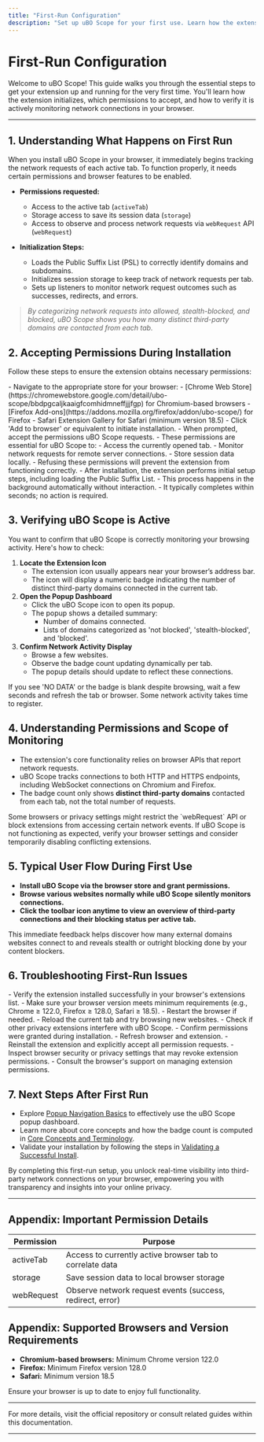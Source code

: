 ```yaml
---
title: "First-Run Configuration"
description: "Set up uBO Scope for your first use. Learn how the extension initializes, which permissions to accept, and how to confirm that it's correctly active in your browser. Typical onboarding flows and what to expect during initial use are covered here."
---
```


# First-Run Configuration

Welcome to uBO Scope! This guide walks you through the essential steps to get your extension up and running for the very first time. You'll learn how the extension initializes, which permissions to accept, and how to verify it is actively monitoring network connections in your browser.

---

## 1. Understanding What Happens on First Run

When you install uBO Scope in your browser, it immediately begins tracking the network requests of each active tab. To function properly, it needs certain permissions and browser features to be enabled.

- **Permissions requested:**
  - Access to the active tab (`activeTab`)
  - Storage access to save its session data (`storage`)
  - Access to observe and process network requests via `webRequest` API (`webRequest`)

- **Initialization Steps:**
  - Loads the Public Suffix List (PSL) to correctly identify domains and subdomains.
  - Initializes session storage to keep track of network requests per tab.
  - Sets up listeners to monitor network request outcomes such as successes, redirects, and errors.

> _By categorizing network requests into allowed, stealth-blocked, and blocked, uBO Scope shows you how many distinct third-party domains are contacted from each tab._

## 2. Accepting Permissions During Installation

Follow these steps to ensure the extension obtains necessary permissions:

<Steps>
<Step title="Install uBO Scope from Browser Store">
- Navigate to the appropriate store for your browser:
  - [Chrome Web Store](https://chromewebstore.google.com/detail/ubo-scope/bbdpgcaljkaaigfcomhidmneffjjjfgp) for Chromium-based browsers
  - [Firefox Add-ons](https://addons.mozilla.org/firefox/addon/ubo-scope/) for Firefox
  - Safari Extension Gallery for Safari (minimum version 18.5)
- Click 'Add to browser' or equivalent to initiate installation.
</Step>
<Step title="Grant Permissions Prompted by the Browser">
- When prompted, accept the permissions uBO Scope requests.
- These permissions are essential for uBO Scope to:
  - Access the currently opened tab.
  - Monitor network requests for remote server connections.
  - Store session data locally.
- Refusing these permissions will prevent the extension from functioning correctly.
</Step>
<Step title="Wait for Initialization to Complete">
- After installation, the extension performs initial setup steps, including loading the Public Suffix List.
- This process happens in the background automatically without interaction.
- It typically completes within seconds; no action is required.
</Step>
</Steps>

## 3. Verifying uBO Scope is Active

You want to confirm that uBO Scope is correctly monitoring your browsing activity. Here's how to check:

1. **Locate the Extension Icon**
   - The extension icon usually appears near your browser’s address bar.
   - The icon will display a numeric badge indicating the number of distinct third-party domains connected in the current tab.
2. **Open the Popup Dashboard**
   - Click the uBO Scope icon to open its popup.
   - The popup shows a detailed summary:
     - Number of domains connected.
     - Lists of domains categorized as 'not blocked', 'stealth-blocked', and 'blocked'.
3. **Confirm Network Activity Display**
   - Browse a few websites.
   - Observe the badge count updating dynamically per tab.
   - The popup details should update to reflect these connections.

<Tip>
If you see 'NO DATA' or the badge is blank despite browsing, wait a few seconds and refresh the tab or browser. Some network activity takes time to register.
</Tip>

## 4. Understanding Permissions and Scope of Monitoring

- The extension's core functionality relies on browser APIs that report network requests.
- uBO Scope tracks connections to both HTTP and HTTPS endpoints, including WebSocket connections on Chromium and Firefox.
- The badge count only shows **distinct third-party domains** contacted from each tab, not the total number of requests.

<Warning>
Some browsers or privacy settings might restrict the `webRequest` API or block extensions from accessing certain network events. If uBO Scope is not functioning as expected, verify your browser settings and consider temporarily disabling conflicting extensions.
</Warning>

## 5. Typical User Flow During First Use

- **Install uBO Scope via the browser store and grant permissions.**
- **Browse various websites normally while uBO Scope silently monitors connections.**
- **Click the toolbar icon anytime to view an overview of third-party connections and their blocking status per active tab.**

This immediate feedback helps discover how many external domains websites connect to and reveals stealth or outright blocking done by your content blockers.

## 6. Troubleshooting First-Run Issues

<AccordionGroup title="Common Issues on First Run">
<Accordion title="The Extension Icon Does Not Appear">
- Verify the extension installed successfully in your browser's extensions list.
- Make sure your browser version meets minimum requirements (e.g., Chrome ≥ 122.0, Firefox ≥ 128.0, Safari ≥ 18.5).
- Restart the browser if needed.
</Accordion>
<Accordion title="No Badge Count or 'NO DATA' in Popup">
- Reload the current tab and try browsing new websites.
- Check if other privacy extensions interfere with uBO Scope.
- Confirm permissions were granted during installation.
- Refresh browser and extension.
</Accordion>
<Accordion title="Permissions Prompt Reappears or Are Denied">
- Reinstall the extension and explicitly accept all permission requests.
- Inspect browser security or privacy settings that may revoke extension permissions.
- Consult the browser's support on managing extension permissions.
</Accordion>
</AccordionGroup>

## 7. Next Steps After First Run

- Explore [Popup Navigation Basics](/guides/getting-started/popup-navigation-basics) to effectively use the uBO Scope popup dashboard.
- Learn more about core concepts and how the badge count is computed in [Core Concepts and Terminology](/overview/architecture-concepts/core-concepts-terminology).
- Validate your installation by following the steps in [Validating a Successful Install](/getting-started/validation-and-troubleshooting/validating-install).

<Check>
By completing this first-run setup, you unlock real-time visibility into third-party network connections on your browser, empowering you with transparency and insights into your online privacy.
</Check>

---

## Appendix: Important Permission Details

| Permission      | Purpose                                                   |
| --------------- | ---------------------------------------------------------|
| activeTab       | Access to currently active browser tab to correlate data |
| storage         | Save session data to local browser storage                |
| webRequest      | Observe network request events (success, redirect, error)|


## Appendix: Supported Browsers and Version Requirements

- **Chromium-based browsers:** Minimum Chrome version 122.0
- **Firefox:** Minimum Firefox version 128.0
- **Safari:** Minimum version 18.5

Ensure your browser is up to date to enjoy full functionality.


---

For more details, visit the official repository or consult related guides within this documentation.

---